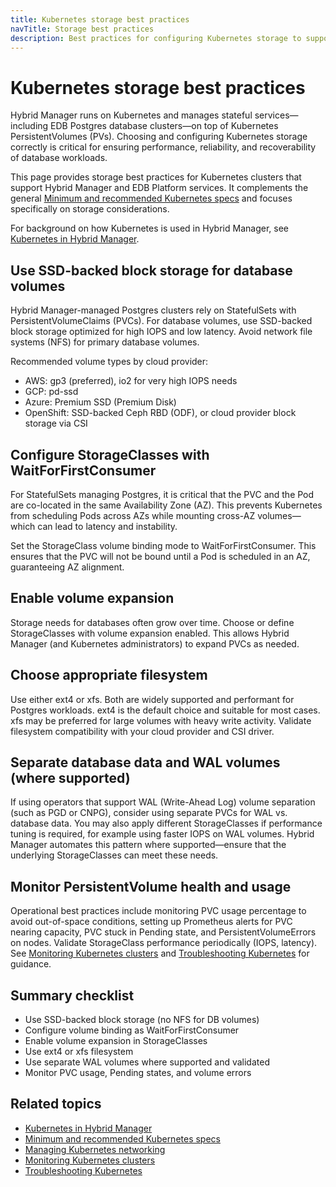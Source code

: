 ```yaml
---
title: Kubernetes storage best practices
navTitle: Storage best practices
description: Best practices for configuring Kubernetes storage to support Hybrid Manager and EDB-managed Postgres databases.
---
```


# Kubernetes storage best practices

Hybrid Manager runs on Kubernetes and manages stateful services—including EDB Postgres database clusters—on top of Kubernetes PersistentVolumes (PVs). Choosing and configuring Kubernetes storage correctly is critical for ensuring performance, reliability, and recoverability of database workloads.

This page provides storage best practices for Kubernetes clusters that support Hybrid Manager and EDB Platform services. It complements the general [Minimum and recommended Kubernetes specs](./minimum-recommended-k8s-specs) and focuses specifically on storage considerations.

For background on how Kubernetes is used in Hybrid Manager, see [Kubernetes in Hybrid Manager](../k8-in-hybrid-manager).

## Use SSD-backed block storage for database volumes

Hybrid Manager-managed Postgres clusters rely on StatefulSets with PersistentVolumeClaims (PVCs). For database volumes, use SSD-backed block storage optimized for high IOPS and low latency. Avoid network file systems (NFS) for primary database volumes.

Recommended volume types by cloud provider:

- AWS: gp3 (preferred), io2 for very high IOPS needs
- GCP: pd-ssd
- Azure: Premium SSD (Premium Disk)
- OpenShift: SSD-backed Ceph RBD (ODF), or cloud provider block storage via CSI

## Configure StorageClasses with WaitForFirstConsumer

For StatefulSets managing Postgres, it is critical that the PVC and the Pod are co-located in the same Availability Zone (AZ). This prevents Kubernetes from scheduling Pods across AZs while mounting cross-AZ volumes—which can lead to latency and instability.

Set the StorageClass volume binding mode to WaitForFirstConsumer. This ensures that the PVC will not be bound until a Pod is scheduled in an AZ, guaranteeing AZ alignment.

## Enable volume expansion

Storage needs for databases often grow over time. Choose or define StorageClasses with volume expansion enabled. This allows Hybrid Manager (and Kubernetes administrators) to expand PVCs as needed.

## Choose appropriate filesystem

Use either ext4 or xfs. Both are widely supported and performant for Postgres workloads. ext4 is the default choice and suitable for most cases. xfs may be preferred for large volumes with heavy write activity. Validate filesystem compatibility with your cloud provider and CSI driver.

## Separate database data and WAL volumes (where supported)

If using operators that support WAL (Write-Ahead Log) volume separation (such as PGD or CNPG), consider using separate PVCs for WAL vs. database data. You may also apply different StorageClasses if performance tuning is required, for example using faster IOPS on WAL volumes. Hybrid Manager automates this pattern where supported—ensure that the underlying StorageClasses can meet these needs.

## Monitor PersistentVolume health and usage

Operational best practices include monitoring PVC usage percentage to avoid out-of-space conditions, setting up Prometheus alerts for PVC nearing capacity, PVC stuck in Pending state, and PersistentVolumeErrors on nodes. Validate StorageClass performance periodically (IOPS, latency). See [Monitoring Kubernetes clusters](../../how-to/monitor-kubernetes-cluster) and [Troubleshooting Kubernetes](../../how-to/troubleshooting-on-kubernetes) for guidance.

## Summary checklist

- Use SSD-backed block storage (no NFS for DB volumes)
- Configure volume binding as WaitForFirstConsumer
- Enable volume expansion in StorageClasses
- Use ext4 or xfs filesystem
- Use separate WAL volumes where supported and validated
- Monitor PVC usage, Pending states, and volume errors

## Related topics

- [Kubernetes in Hybrid Manager](../k8-in-hybrid-manager)
- [Minimum and recommended Kubernetes specs](./minimum-recommended-k8s-specs)
- [Managing Kubernetes networking](./manage-kubernetes-networking)
- [Monitoring Kubernetes clusters](../../how-to/monitor-kubernetes-cluster)
- [Troubleshooting Kubernetes](../../how-to/troubleshooting-on-kubernetes)
